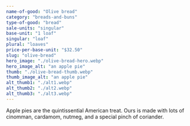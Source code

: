 ```yaml
---
name-of-good: "Olive bread"
category: "breads-and-buns"
type-of-good: "bread"
sale-units: "singular"
base-unit: "1 loaf"
singular: "loaf"
plural: "loaves"
price-per-base-unit: "$32.50"
slug: "olive-bread"
hero_image: "./olive-bread-hero.webp"
hero_image_alt: "an apple pie"
thumb: "./olive-bread-thumb.webp"
thumb_image_alt: "an apple pie"
alt_thumb1: "./alt1.webp"
alt_thumb2: "./alt2.webp"
alt_thumb3: "./alt3.webp"
---
```


Apple pies are the quintissential American treat. Ours is made with lots of cinomman, cardamom, nutmeg, and a special pinch of coriander.

